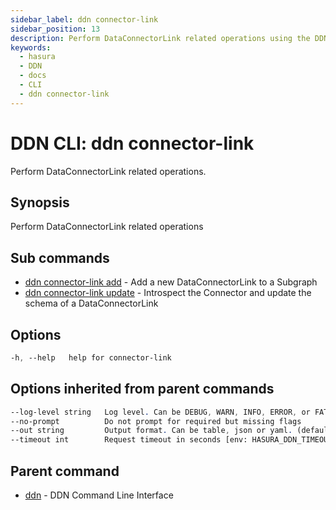```yaml
---
sidebar_label: ddn connector-link
sidebar_position: 13
description: Perform DataConnectorLink related operations using the DDN CLI
keywords:
  - hasura
  - DDN
  - docs
  - CLI
  - ddn connector-link
---
```


# DDN CLI: ddn connector-link

Perform DataConnectorLink related operations.

## Synopsis

Perform DataConnectorLink related operations

## Sub commands

- [ddn connector-link add](/cli/commands/ddn_connector-link_add) - Add a new DataConnectorLink to a Subgraph
- [ddn connector-link update](/cli/commands/ddn_connector-link_update) - Introspect the Connector and update the schema of a DataConnectorLink

## Options

```sass
-h, --help   help for connector-link
```

## Options inherited from parent commands

```sass
--log-level string   Log level. Can be DEBUG, WARN, INFO, ERROR, or FATAL. (default "INFO")
--no-prompt          Do not prompt for required but missing flags
--out string         Output format. Can be table, json or yaml. (default "table")
--timeout int        Request timeout in seconds [env: HASURA_DDN_TIMEOUT] (default 100)
```

## Parent command

- [ddn](/cli/commands/ddn) - DDN Command Line Interface
